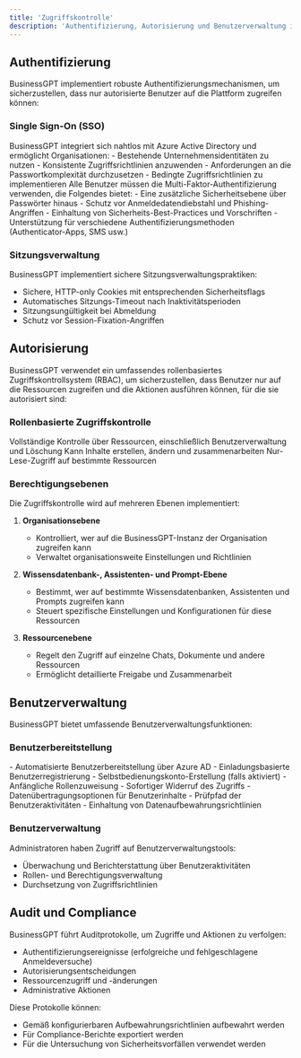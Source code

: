 ```yaml
---
title: 'Zugriffskontrolle'
description: 'Authentifizierung, Autorisierung und Benutzerverwaltung in BusinessGPT'
---
```




## Authentifizierung

BusinessGPT implementiert robuste Authentifizierungsmechanismen, um sicherzustellen, dass nur autorisierte Benutzer auf die Plattform zugreifen können:

### Single Sign-On (SSO)

<AccordionGroup>
  <Accordion icon="key" title="Azure AD Integration">
    BusinessGPT integriert sich nahtlos mit Azure Active Directory und ermöglicht Organisationen:
    - Bestehende Unternehmensidentitäten zu nutzen
    - Konsistente Zugriffsrichtlinien anzuwenden
    - Anforderungen an die Passwortkomplexität durchzusetzen
    - Bedingte Zugriffsrichtlinien zu implementieren
  </Accordion>
  <Accordion icon="shield-check" title="Multi-Faktor-Authentifizierung (MFA)">
    Alle Benutzer müssen die Multi-Faktor-Authentifizierung verwenden, die Folgendes bietet:
    - Eine zusätzliche Sicherheitsebene über Passwörter hinaus
    - Schutz vor Anmeldedatendiebstahl und Phishing-Angriffen
    - Einhaltung von Sicherheits-Best-Practices und Vorschriften
    - Unterstützung für verschiedene Authentifizierungsmethoden (Authenticator-Apps, SMS usw.)
  </Accordion>
</AccordionGroup>

### Sitzungsverwaltung

BusinessGPT implementiert sichere Sitzungsverwaltungspraktiken:

- Sichere, HTTP-only Cookies mit entsprechenden Sicherheitsflags
- Automatisches Sitzungs-Timeout nach Inaktivitätsperioden
- Sitzungsungültigkeit bei Abmeldung
- Schutz vor Session-Fixation-Angriffen

## Autorisierung

BusinessGPT verwendet ein umfassendes rollenbasiertes Zugriffskontrollsystem (RBAC), um sicherzustellen, dass Benutzer nur auf die Ressourcen zugreifen und die Aktionen ausführen können, für die sie autorisiert sind:

### Rollenbasierte Zugriffskontrolle

<CardGroup cols={3}>
  <Card title="Besitzer" icon="crown">
    Vollständige Kontrolle über Ressourcen, einschließlich Benutzerverwaltung und Löschung
  </Card>
  <Card title="Bearbeiter" icon="pen-to-square">
    Kann Inhalte erstellen, ändern und zusammenarbeiten
  </Card>
  <Card title="Betrachter" icon="eye">
    Nur-Lese-Zugriff auf bestimmte Ressourcen
  </Card>
</CardGroup>

### Berechtigungsebenen

Die Zugriffskontrolle wird auf mehreren Ebenen implementiert:

1. **Organisationsebene**
   - Kontrolliert, wer auf die BusinessGPT-Instanz der Organisation zugreifen kann
   - Verwaltet organisationsweite Einstellungen und Richtlinien

2. **Wissensdatenbank-, Assistenten- und Prompt-Ebene**
   - Bestimmt, wer auf bestimmte Wissensdatenbanken, Assistenten und Prompts zugreifen kann
   - Steuert spezifische Einstellungen und Konfigurationen für diese Ressourcen

3. **Ressourcenebene**
   - Regelt den Zugriff auf einzelne Chats, Dokumente und andere Ressourcen
   - Ermöglicht detaillierte Freigabe und Zusammenarbeit

## Benutzerverwaltung

BusinessGPT bietet umfassende Benutzerverwaltungsfunktionen:

### Benutzerbereitstellung

<AccordionGroup>
  <Accordion icon="user-plus" title="Benutzer-Onboarding">
    - Automatisierte Benutzerbereitstellung über Azure AD
    - Einladungsbasierte Benutzerregistrierung
    - Selbstbedienungskonto-Erstellung (falls aktiviert)
    - Anfängliche Rollenzuweisung
  </Accordion>
  <Accordion icon="user-minus" title="Benutzer-Offboarding">
    - Sofortiger Widerruf des Zugriffs
    - Datenübertragungsoptionen für Benutzerinhalte
    - Prüfpfad der Benutzeraktivitäten
    - Einhaltung von Datenaufbewahrungsrichtlinien
  </Accordion>
</AccordionGroup>

### Benutzerverwaltung

Administratoren haben Zugriff auf Benutzerverwaltungstools:

- Überwachung und Berichterstattung über Benutzeraktivitäten
- Rollen- und Berechtigungsverwaltung
- Durchsetzung von Zugriffsrichtlinien


## Audit und Compliance

BusinessGPT führt Auditprotokolle, um Zugriffe und Aktionen zu verfolgen:

- Authentifizierungsereignisse (erfolgreiche und fehlgeschlagene Anmeldeversuche)
- Autorisierungsentscheidungen
- Ressourcenzugriff und -änderungen
- Administrative Aktionen

Diese Protokolle können:
- Gemäß konfigurierbaren Aufbewahrungsrichtlinien aufbewahrt werden
- Für Compliance-Berichte exportiert werden
- Für die Untersuchung von Sicherheitsvorfällen verwendet werden
